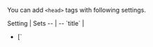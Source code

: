 
You can add `<head>` tags with following settings.

<TableStyle>
Setting | Sets
-- | --
<Link href="/title">`title`</Link> | <ul><li>[`<title>`](https://developer.mozilla.org/en-US/docs/Web/HTML/Element/title)</li> <li>[`<meta property="og:title">`](https://ogp.me/#metadata:~:text=every%20page%20are%3A-,og%3Atitle,-%2D%20The%20title%20of)</li></ul>
<Link href="/description">`description`</Link> | <ul><li>[`<meta name="description">`](https://moz.com/learn/seo/meta-description)</li> <li>[`<meta property="og:description">`](https://ogp.me/#optional:~:text=accompany%20this%20object.-,og%3Adescription,-%2D%20A%20one%20to)</li></ul>
<Link href="/image">`image`</Link> | <ul> <li>[`<meta property="og:image">`](https://ahrefs.com/blog/open-graph-meta-tags/#:~:text=8%20simple%20steps.%22%20/%3E-,%3Cmeta%20property%3D%22og%3Aimage%22,-content%3D%22https%3A//ahrefs) (preview image upon URL sharing)</li> <li>[`<meta name="twitter:card" content="summary_large_image">`](https://ogp.me/#optional:~:text=accompany%20this%20object.-,og%3Adescription,-%2D%20A%20one%20to)</li></ul>
<Link href="/viewport">`viewport`</Link> | <ul><li>[`<meta name="viewport">`](https://developer.mozilla.org/en-US/docs/Web/HTML/Viewport_meta_tag)</li></ul>
<Link href="/Head-setting">`Head`</Link> | Other `<head>` tags such as: <ul> <li>[`<link rel="icon">`](https://developer.mozilla.org/en-US/docs/Web/HTML/Element/link) (favicon)</li> <li>[`<link rel="apple-touch-icon">`](https://stackoverflow.com/questions/20440512/why-use-link-rel-apple-touch-icon-image-src/20440627#20440627) (mobile icon)</li> <li>[`<script>`](https://developer.mozilla.org/en-US/docs/Web/HTML/Element/script)</li> <li>...</li> </ul>
</TableStyle>

> You can set these settings dynamically:
> - Inside your `+data` hook, by using the <Link href="/useConfig">`useConfig()` hook</Link>.
> - Inside your components, by using the <Link href="/useConfig#config-head">`<Config>` and `<Head>` components</Link>.

> See <Link href="/settings#html" /> for other HTML settings (most notably `bodyAttributes`, `htmlAttributes`, `lang`).

> These settings are provided by <UiFrameworkExtension name />. If you don't use <UiFrameworkExtension name /> then see <Link href="/head-manual" />.

> You can <Link href="#custom-settings">create your own custom settings</Link>.


## Defaults

You can set defaults (that pages can override).

```js
// pages/+config.js

import image from './previewImage.jpg'

export default {
  // Default <title>
  title: 'Awesome Rockets',
  // Default <meta name="description">
  description: 'We deliver payload to space',
  // Default <meta property="og:image">
  image
}
```

## Page-specific

You can set values for one page or a group of pages (potentially overriding defaults).

```js
// pages/starship/+config.js

export default {
  title: 'Rocket: Starship',
  description: 'The Starship is the largest rocket ever built.'
}
```

> See: <Link href="/config#inheritance"/>


## `Head` setting

For other `<head>` tags, you can use the `Head` setting:

```jsx
// pages/+Head.jsx or
// pages/+Head.vue

import favicon from './favicon.svg'

// Applies to all pages (cannot be overriden)
export function Head() {
  // All pages share the same favicon
  return <>
    <link rel="icon" href={favicon} type="image/svg+xml">
  </>
}
```

> Unlike `title`/`description`/`image`, the `Head` setting is cumulative which means that `pages/+Head.js` cannot be overriden, see <Link href="/Head-setting#cumulative"></Link>.


## Data

You can set `<head>` tags based on <Link href="/data-fetching">fetched data</Link>:

```js
// pages/rocket/starship/+data.js

export async function data() {
  const data = await sql.run(
    'SELECT { title, description } FROM rockets WHERE name = "starship";'
  )
  return data
}
```
```ts
// pages/rocket/starship/+title.ts

import type { PageContext } from 'vike/types'
import type { Data } from './+data'

// Overrides the default <title>
export default (pageContext: PageContext<Data>) => pageContext.data.title
```

You can define the logic once and apply it to all pages:

```js
// pages/+title.js

// Applies to all pages: if a page fetches data and data.title is defined then
// use it to set the page's title.
export default (pageContext) => pageContext.data?.title || 'Some Default Title'
```

You can use:
- <Link href="/useData">`useData()`</Link> and <Link href="/usePageContext">`usePageContext()`</Link> inside the `+Head` setting, see <Link href="/Head-setting#using-data" />.
- <Link href="/useConfig">The `useConfig()` hook</Link> to set `<head>` tags inside your `+data` hook (or any Vike hook).
- <Link href="/useConfig#config-head">The `<Config>` and `<Head>` components</Link> to set `<head>` tags inside your components.
  > The `<Config>` and `<Head>` components are particularly relevant when using integrations that enable data-fetching components, such as [`vike-react-query`](https://github.com/vikejs/vike-react/tree/main/packages/vike-react-query#readme) and [`vike-react-apollo`](https://github.com/vikejs/vike-react/tree/main/packages/vike-react-apollo#readme).

> The settings `description` and `image` can also access the <Link href="/pageContext">`pageContext`</Link> like this.


## Custom settings

You can create your own custom settings.

For example, let's create a new setting `dynamicFavicon` that allows different favicons to be set for different pages.

### Setting creation

```js
// pages/+config.js

export default {
  meta: {
    dynamicFavicon: {
      env: { server: true, client: true }
    }
  }
}
```
> See: <Link href="/meta" />

```js
// pages/+Head.jsx

import { usePageContext } from 'vike-react/usePageContext' // or vike-vue / vike-solid

export default () => {
  const pageContext = usePageContext()
  const { dynamicFavicon } = pageContext.config
  return <>
    { dynamicFavicon && <link rel="icon" href={dynamicFavicon}> }
  <>
}
```
```js
// pages/+onAfterRenderClient.js

export default (pageContext) => {
  if (!pageContext.isHydration) {
    const { dynamicFavicon } = pageContext.config
    updateFavicon(dynamicFavicon)
  }
}

function updateFavicon(dynamicFavicon) {
  let link = document.querySelector("link[rel~='icon']")
  if (!dynamicFavicon) {
    if (link) document.head.removeChild(link)
    return
  }
  if (!link) {
    link = document.createElement('link')
    link.rel = 'icon'
    document.head.appendChild(link)
  }
  link.href = dynamicFavicon
}
```

For TypeScript users:

```ts
// pages/+config.js

declare global {
  namespace Vike {
    interface Config {
      dynamicFavicon?: string
    }
  }
}
```

> See: <Link href="/meta#typescript" />

### Setting usage

```js
// pages/+config.js

import favicon from './favicon.svg'

export {
  // Default favicon
  dynamicFavicon: favicon
}
```

```js
// pages/premium-members/+config.js

import favicon from './favicon.svg'

export {
  // Favicon for /premium-members
  dynamicFavicon: favicon
}
```

## Internationalization

Example of internationalizing (i18n) `<head>` tags:

```jsx
// pages/+Head.js
// Environment: server

export { Head }

import { usePageContext } from 'vike-react/usePageContext' // or 'vike-vue' / 'vike-solid'

function Head() {
  const pageContext = usePageContext()
  const description = pageContext.locale === 'de-DE' ?
    'Wir liefern zum Weltall.' :
    'We deliver payload to space.'
  return <>
    <meta name="description" content={description}>
  </>
}
```
```js
// pages/+title.js
// Environment: server, client

export function title(pageContext) {
  const title = pageContext.locale === 'de-DE' ?
    'AwesomeRockets | Das Weltall Unternehmen' :
    'AwesomeRockets | The space company'
  return title
}
```

See also:
 - <Link href="/i18n" />
 - <Link href="/usePageContext" />


## Markdown

See <Link href="/markdown#metadata" />.


## See also

- [Blog post "My current HTML boilerplate" showcasing and explaing a common boilerplate](https://www.matuzo.at/blog/html-boilerplate/)
- <Link href="/settings#html" doNotInferSectionTitle />
